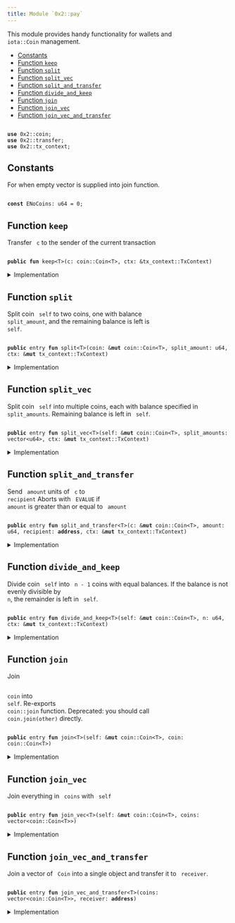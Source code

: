 ```yaml
---
title: Module `0x2::pay`
---
```


This module provides handy functionality for wallets and <code>
iota::Coin</code> management.


-  [Constants](#@Constants_0)
-  [Function `keep`](#0x2_pay_keep)
-  [Function `split`](#0x2_pay_split)
-  [Function `split_vec`](#0x2_pay_split_vec)
-  [Function `split_and_transfer`](#0x2_pay_split_and_transfer)
-  [Function `divide_and_keep`](#0x2_pay_divide_and_keep)
-  [Function `join`](#0x2_pay_join)
-  [Function `join_vec`](#0x2_pay_join_vec)
-  [Function `join_vec_and_transfer`](#0x2_pay_join_vec_and_transfer)


<pre><code>
<b>use</b> <Link href="../iota-framework/coin.md#0x2_coin">0x2::coin</Link>;
<b>use</b> <Link href="../iota-framework/transfer.md#0x2_transfer">0x2::transfer</Link>;
<b>use</b> <Link href="../iota-framework/tx_context.md#0x2_tx_context">0x2::tx_context</Link>;
</code></pre>



<Link id="@Constants_0"></Link>

## Constants


<Link id="0x2_pay_ENoCoins"></Link>

For when empty vector is supplied into join function.


<pre><code>
<b>const</b> <Link href="../iota-framework/pay.md#0x2_pay_ENoCoins">ENoCoins</Link>: u64 = 0;
</code></pre>



<Link id="0x2_pay_keep"></Link>

## Function `keep`

Transfer <code>
c</code> to the sender of the current transaction


<pre><code>
<b>public</b> <b>fun</b> <Link href="../iota-framework/pay.md#0x2_pay_keep">keep</Link>&lt;T&gt;(c: <Link href="../iota-framework/coin.md#0x2_coin_Coin">coin::Coin</Link>&lt;T&gt;, ctx: &<Link href="../iota-framework/tx_context.md#0x2_tx_context_TxContext">tx_context::TxContext</Link>)
</code></pre>



<details>
<summary>Implementation</summary>


<pre><code>
<b>public</b> <b>fun</b> <Link href="../iota-framework/pay.md#0x2_pay_keep">keep</Link>&lt;T&gt;(c: Coin&lt;T&gt;, ctx: &TxContext) \{
    <Link href="../iota-framework/transfer.md#0x2_transfer_public_transfer">transfer::public_transfer</Link>(c, ctx.sender())
}
</code></pre>



</details>

<Link id="0x2_pay_split"></Link>

## Function `split`

Split coin <code>
self</code> to two coins, one with balance <code>
split_amount</code>,
and the remaining balance is left is <code>
self</code>.


<pre><code>
<b>public</b> entry <b>fun</b> <Link href="../iota-framework/pay.md#0x2_pay_split">split</Link>&lt;T&gt;(<Link href="../iota-framework/coin.md#0x2_coin">coin</Link>: &<b>mut</b> <Link href="../iota-framework/coin.md#0x2_coin_Coin">coin::Coin</Link>&lt;T&gt;, split_amount: u64, ctx: &<b>mut</b> <Link href="../iota-framework/tx_context.md#0x2_tx_context_TxContext">tx_context::TxContext</Link>)
</code></pre>



<details>
<summary>Implementation</summary>


<pre><code>
<b>public</b> entry <b>fun</b> <Link href="../iota-framework/pay.md#0x2_pay_split">split</Link>&lt;T&gt;(
    <Link href="../iota-framework/coin.md#0x2_coin">coin</Link>: &<b>mut</b> Coin&lt;T&gt;, split_amount: u64, ctx: &<b>mut</b> TxContext
) \{
    <Link href="../iota-framework/pay.md#0x2_pay_keep">keep</Link>(<Link href="../iota-framework/coin.md#0x2_coin">coin</Link>.<Link href="../iota-framework/pay.md#0x2_pay_split">split</Link>(split_amount, ctx), ctx)
}
</code></pre>



</details>

<Link id="0x2_pay_split_vec"></Link>

## Function `split_vec`

Split coin <code>
self</code> into multiple coins, each with balance specified
in <code>
split_amounts</code>. Remaining balance is left in <code>
self</code>.


<pre><code>
<b>public</b> entry <b>fun</b> <Link href="../iota-framework/pay.md#0x2_pay_split_vec">split_vec</Link>&lt;T&gt;(self: &<b>mut</b> <Link href="../iota-framework/coin.md#0x2_coin_Coin">coin::Coin</Link>&lt;T&gt;, split_amounts: <Link href="../move-stdlib/vector.md#0x1_vector">vector</Link>&lt;u64&gt;, ctx: &<b>mut</b> <Link href="../iota-framework/tx_context.md#0x2_tx_context_TxContext">tx_context::TxContext</Link>)
</code></pre>



<details>
<summary>Implementation</summary>


<pre><code>
<b>public</b> entry <b>fun</b> <Link href="../iota-framework/pay.md#0x2_pay_split_vec">split_vec</Link>&lt;T&gt;(
    self: &<b>mut</b> Coin&lt;T&gt;, split_amounts: <Link href="../move-stdlib/vector.md#0x1_vector">vector</Link>&lt;u64&gt;, ctx: &<b>mut</b> TxContext
) \{
    <b>let</b> (<b>mut</b> i, len) = (0, split_amounts.length());
    <b>while</b> (i &lt; len) \{
        <Link href="../iota-framework/pay.md#0x2_pay_split">split</Link>(self, split_amounts[i], ctx);
        i = i + 1;
    };
}
</code></pre>



</details>

<Link id="0x2_pay_split_and_transfer"></Link>

## Function `split_and_transfer`

Send <code>
amount</code> units of <code>
c</code> to <code>
recipient</code>
Aborts with <code>
EVALUE</code> if <code>
amount</code> is greater than or equal to <code>
amount</code>


<pre><code>
<b>public</b> entry <b>fun</b> <Link href="../iota-framework/pay.md#0x2_pay_split_and_transfer">split_and_transfer</Link>&lt;T&gt;(c: &<b>mut</b> <Link href="../iota-framework/coin.md#0x2_coin_Coin">coin::Coin</Link>&lt;T&gt;, amount: u64, recipient: <b>address</b>, ctx: &<b>mut</b> <Link href="../iota-framework/tx_context.md#0x2_tx_context_TxContext">tx_context::TxContext</Link>)
</code></pre>



<details>
<summary>Implementation</summary>


<pre><code>
<b>public</b> entry <b>fun</b> <Link href="../iota-framework/pay.md#0x2_pay_split_and_transfer">split_and_transfer</Link>&lt;T&gt;(
    c: &<b>mut</b> Coin&lt;T&gt;, amount: u64, recipient: <b>address</b>, ctx: &<b>mut</b> TxContext
) \{
    <Link href="../iota-framework/transfer.md#0x2_transfer_public_transfer">transfer::public_transfer</Link>(c.<Link href="../iota-framework/pay.md#0x2_pay_split">split</Link>(amount, ctx), recipient)
}
</code></pre>



</details>

<Link id="0x2_pay_divide_and_keep"></Link>

## Function `divide_and_keep`

Divide coin <code>
self</code> into <code>
n - 1</code> coins with equal balances. If the balance is
not evenly divisible by <code>
n</code>, the remainder is left in <code>
self</code>.


<pre><code>
<b>public</b> entry <b>fun</b> <Link href="../iota-framework/pay.md#0x2_pay_divide_and_keep">divide_and_keep</Link>&lt;T&gt;(self: &<b>mut</b> <Link href="../iota-framework/coin.md#0x2_coin_Coin">coin::Coin</Link>&lt;T&gt;, n: u64, ctx: &<b>mut</b> <Link href="../iota-framework/tx_context.md#0x2_tx_context_TxContext">tx_context::TxContext</Link>)
</code></pre>



<details>
<summary>Implementation</summary>


<pre><code>
<b>public</b> entry <b>fun</b> <Link href="../iota-framework/pay.md#0x2_pay_divide_and_keep">divide_and_keep</Link>&lt;T&gt;(
    self: &<b>mut</b> Coin&lt;T&gt;, n: u64, ctx: &<b>mut</b> TxContext
) \{
    <b>let</b> <b>mut</b> vec: <Link href="../move-stdlib/vector.md#0x1_vector">vector</Link>&lt;Coin&lt;T&gt;&gt; = self.divide_into_n(n, ctx);
    <b>let</b> (<b>mut</b> i, len) = (0, vec.length());
    <b>while</b> (i &lt; len) \{
        <Link href="../iota-framework/transfer.md#0x2_transfer_public_transfer">transfer::public_transfer</Link>(vec.pop_back(), ctx.sender());
        i = i + 1;
    };
    vec.destroy_empty();
}
</code></pre>



</details>

<Link id="0x2_pay_join"></Link>

## Function `join`

Join <code>
<Link href="../iota-framework/coin.md#0x2_coin">coin</Link></code> into <code>
self</code>. Re-exports <code>
<Link href="../iota-framework/coin.md#0x2_coin_join">coin::join</Link></code> function.
Deprecated: you should call <code>
<Link href="../iota-framework/coin.md#0x2_coin">coin</Link>.<Link href="../iota-framework/pay.md#0x2_pay_join">join</Link>(other)</code> directly.


<pre><code>
<b>public</b> entry <b>fun</b> <Link href="../iota-framework/pay.md#0x2_pay_join">join</Link>&lt;T&gt;(self: &<b>mut</b> <Link href="../iota-framework/coin.md#0x2_coin_Coin">coin::Coin</Link>&lt;T&gt;, <Link href="../iota-framework/coin.md#0x2_coin">coin</Link>: <Link href="../iota-framework/coin.md#0x2_coin_Coin">coin::Coin</Link>&lt;T&gt;)
</code></pre>



<details>
<summary>Implementation</summary>


<pre><code>
<b>public</b> entry <b>fun</b> <Link href="../iota-framework/pay.md#0x2_pay_join">join</Link>&lt;T&gt;(self: &<b>mut</b> Coin&lt;T&gt;, <Link href="../iota-framework/coin.md#0x2_coin">coin</Link>: Coin&lt;T&gt;) \{
    self.<Link href="../iota-framework/pay.md#0x2_pay_join">join</Link>(<Link href="../iota-framework/coin.md#0x2_coin">coin</Link>)
}
</code></pre>



</details>

<Link id="0x2_pay_join_vec"></Link>

## Function `join_vec`

Join everything in <code>
coins</code> with <code>
self</code>


<pre><code>
<b>public</b> entry <b>fun</b> <Link href="../iota-framework/pay.md#0x2_pay_join_vec">join_vec</Link>&lt;T&gt;(self: &<b>mut</b> <Link href="../iota-framework/coin.md#0x2_coin_Coin">coin::Coin</Link>&lt;T&gt;, coins: <Link href="../move-stdlib/vector.md#0x1_vector">vector</Link>&lt;<Link href="../iota-framework/coin.md#0x2_coin_Coin">coin::Coin</Link>&lt;T&gt;&gt;)
</code></pre>



<details>
<summary>Implementation</summary>


<pre><code>
<b>public</b> entry <b>fun</b> <Link href="../iota-framework/pay.md#0x2_pay_join_vec">join_vec</Link>&lt;T&gt;(self: &<b>mut</b> Coin&lt;T&gt;, <b>mut</b> coins: <Link href="../move-stdlib/vector.md#0x1_vector">vector</Link>&lt;Coin&lt;T&gt;&gt;) \{
    <b>let</b> (<b>mut</b> i, len) = (0, coins.length());
    <b>while</b> (i &lt; len) \{
        <b>let</b> <Link href="../iota-framework/coin.md#0x2_coin">coin</Link> = coins.pop_back();
        self.<Link href="../iota-framework/pay.md#0x2_pay_join">join</Link>(<Link href="../iota-framework/coin.md#0x2_coin">coin</Link>);
        i = i + 1
    };
    // safe because we've drained the <Link href="../move-stdlib/vector.md#0x1_vector">vector</Link>
    coins.destroy_empty()
}
</code></pre>



</details>

<Link id="0x2_pay_join_vec_and_transfer"></Link>

## Function `join_vec_and_transfer`

Join a vector of <code>
Coin</code> into a single object and transfer it to <code>
receiver</code>.


<pre><code>
<b>public</b> entry <b>fun</b> <Link href="../iota-framework/pay.md#0x2_pay_join_vec_and_transfer">join_vec_and_transfer</Link>&lt;T&gt;(coins: <Link href="../move-stdlib/vector.md#0x1_vector">vector</Link>&lt;<Link href="../iota-framework/coin.md#0x2_coin_Coin">coin::Coin</Link>&lt;T&gt;&gt;, receiver: <b>address</b>)
</code></pre>



<details>
<summary>Implementation</summary>


<pre><code>
<b>public</b> entry <b>fun</b> <Link href="../iota-framework/pay.md#0x2_pay_join_vec_and_transfer">join_vec_and_transfer</Link>&lt;T&gt;(<b>mut</b> coins: <Link href="../move-stdlib/vector.md#0x1_vector">vector</Link>&lt;Coin&lt;T&gt;&gt;, receiver: <b>address</b>) \{
    <b>assert</b>!(coins.length() &gt; 0, <Link href="../iota-framework/pay.md#0x2_pay_ENoCoins">ENoCoins</Link>);

    <b>let</b> <b>mut</b> self = coins.pop_back();
    <Link href="../iota-framework/pay.md#0x2_pay_join_vec">join_vec</Link>(&<b>mut</b> self, coins);
    <Link href="../iota-framework/transfer.md#0x2_transfer_public_transfer">transfer::public_transfer</Link>(self, receiver)
}
</code></pre>



</details>
